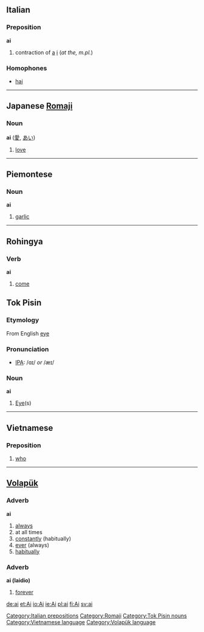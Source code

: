 == Italian ==

===Preposition===
'''ai'''
#contraction of [[a#Italian|a]] [[i#Italian|i]] (''at the, m.pl.'')

===Homophones===
*[[hai#Italian|hai]]

----

== Japanese [[Romaji]] ==

===Noun===
'''ai''' ([[愛]], [[あい]])

# [[love]]

----

==Piemontese==

===Noun===
'''ai'''
# [[garlic]]

----

== Rohingya ==
=== Verb ===
'''ai'''
#[[come]]

==Tok Pisin==
===Etymology===
From English [[eye]]

===Pronunciation===
* [[Wiktionary:Pronunciation_key|IPA]]: /ɑɪ/ ''or'' /æɪ/

===Noun===
'''ai'''
# [[Eye]](s)

----

==Vietnamese==

===Preposition===
#[[who]]

----

== [[Volapük]] ==

=== Adverb ===
'''ai''' 

# [[always]]
# at all times
# [[constantly]] (habitually)
# [[ever]] (always)
# [[habitually]]

=== Adverb ===
'''ai (laidio)''' 

# [[forever]]

[[Category:Italian prepositions]]
[[Category:Romaji]]
[[Category:Tok Pisin nouns]]
[[Category:Vietnamese language]]
[[Category:Volapük language]]

[[de:ai]]
[[et:Ai]]
[[io:Ai]]
[[ie:Ai]]
[[pl:ai]]
[[fi:Ai]]
[[sv:ai]]